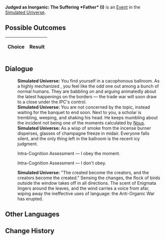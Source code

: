 {{Simulated Universe Event Infobox
|title         = Judged as Inorganic: The Suffering *Father* (I)
|image         = Random Event 411.png
|type          =
|domains_su    = 
|domains_ext   = 
|domains_swarm = 
|domains_gng   = 
|requirements  =
|prev          = {{tx}}
|next          = {{tx}}
|indexRewards  =
|characters    = Nous
}}
'''Judged as Inorganic: The Suffering *Father* (I)''' is an [[Simulated Universe/Events|Event]] in the [[Simulated Universe]].

==Possible Outcomes==
{| class="article-table"
!Choice
!Result

|}

<!--
==Gameplay Notes==

-->
==Dialogue==
{{Dialogue Start}}
:'''Simulated Universe:''' You find yourself in a cacophonous ballroom. As a highly mechanized {{Color|Keyword|mercenary}}, you feel like the odd one out among a bunch of normal humans. They are babbling on and arguing animatedly about the latest happenings on the borders &mdash; the trade war will soon draw to a close under the IPC's control.
:'''Simulated Universe:''' You are not concerned by the topic, instead waiting for the banquet to end soon. Next to you, a scholar is trembling, weeping, and shaking his head. He keeps mumbling about the incident not being one of the moments calculated by [[Nous]].
:'''Simulated Universe:''' As a wisp of smoke from the incense burner disperses, glasses of champagne freeze in midair. Everyone falls silent, and the only thing left in the ballroom is the recent icy judgment.
:{{DIcon|Arrow}} Intra-Cognition Assessment &mdash; I obey the moment.
:{{DIcon|Arrow}} Intra-Cognition Assessment &mdash; I don't obey.
:'''Simulated Universe:''' "The created become the creators, and the creators become the created." Sensing the changes, the flock of birds outside the window takes off in all directions. The scent of Enigmata lingers around the leaves, and the wind carries a voice from afar, wiping away the ineffective uses of language: the Anti-Organic War has erupted.
{{Dialogue End}}

==Other Languages==
{{Other Languages
|zhs   = 判定无机：「受难的*父*」•其一
|zht   = 判定無機：「受難的*父*」•其一
|ja    = 無機判定：「受難する『慈父』」・その1
|ko    = 무기 판단: 「수난을 당한 *아버지*」•1
|es    = Declarado inorgánico: padre sufridor I
|fr    = Jugé inorganique : Le *père* qui souffre (I)
|ru    = Установленный неорганик: Страдания *отца* I
|th    = ตัดสินอินทรีย์: "*บิดา* ผู้ทุกข์ทน" (I)
|vi    = Phán Định Vô Cơ: *Người Cha* Đau Khổ 1
|de    = Anorganische Einstufung: Leiden des *Vaters* (I)
|id    = Dinilai Non-organik: "Derita *Ayah*" (1)
|pt    = Julgado como Inorgânico: O *Pai* Sofredor (I)
}}

==Change History==
{{Change History|1.0}}
